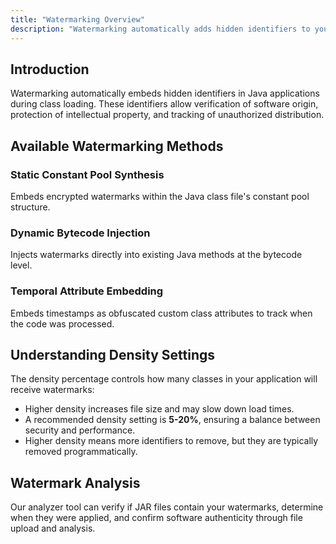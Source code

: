 ```yaml
---
title: "Watermarking Overview"
description: "Watermarking automatically adds hidden identifiers to your Java applications during class loading. These identifiers can be detected later to verify the software's origin, helping to protect intellectual property, track unauthorized distribution, and identify leaked software."
---
```


## Introduction
Watermarking automatically embeds hidden identifiers in Java applications during class loading. These identifiers allow verification of software origin, protection of intellectual property, and tracking of unauthorized distribution.

## Available Watermarking Methods

### Static Constant Pool Synthesis
Embeds encrypted watermarks within the Java class file's constant pool structure.

### Dynamic Bytecode Injection
Injects watermarks directly into existing Java methods at the bytecode level.

### Temporal Attribute Embedding
Embeds timestamps as obfuscated custom class attributes to track when the code was processed.

## Understanding Density Settings
The density percentage controls how many classes in your application will receive watermarks:

- Higher density increases file size and may slow down load times.
- A recommended density setting is **5-20%**, ensuring a balance between security and performance.
- Higher density means more identifiers to remove, but they are typically removed programmatically.

## Watermark Analysis
Our analyzer tool can verify if JAR files contain your watermarks, determine when they were applied, and confirm software authenticity through file upload and analysis.